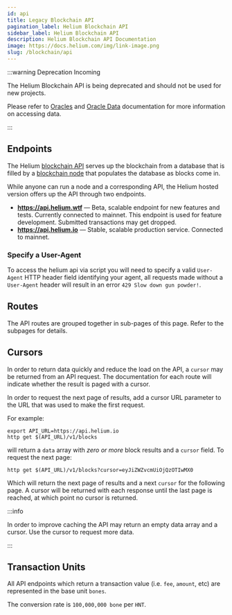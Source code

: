 ```yaml
---
id: api
title: Legacy Blockchain API
pagination_label: Helium Blockchain API
sidebar_label: Helium Blockchain API
description: Helium Blockchain API Documentation
image: https://docs.helium.com/img/link-image.png
slug: /blockchain/api
---
```



:::warning Deprecation Incoming

The Helium Blockchain API is being deprecated and should not be used for new projects.

Please refer to [Oracles](/oracles) and [Oracle Data](/oracles/oracle-data) documentation for more
information on accessing data.

:::

## Endpoints

The Helium [blockchain API](https://github.com/helium/blockchain-http) serves up the blockchain from
a database that is filled by a [blockchain node](https://github.com/helium/blockchain-etl) that
populates the database as blocks come in.

While anyone can run a node and a corresponding API, the Helium hosted version offers up the API
through two endpoints.

- **https://api.helium.wtf** — Beta, scalable endpoint for new features and tests. Currently
  connected to mainnet. This endpoint is used for feature development. Submitted transactions may
  get dropped.
- **https://api.helium.io** — Stable, scalable production service. Connected to mainnet.

### Specify a User-Agent

To access the helium api via script you will need to specify a valid `User-Agent` HTTP header field
identifying your agent, all requests made without a `User-Agent` header will result in an error
`429 Slow down gun powder!`.

## Routes

The API routes are grouped together in sub-pages of this page. Refer to the subpages for details.

## Cursors

In order to return data quickly and reduce the load on the API, a `cursor` may be returned from an
API request. The documentation for each route will indicate whether the result is paged with a
cursor.

In order to request the next page of results, add a cursor URL parameter to the URL that was used to
make the first request.

For example:

```text
export API_URL=https://api.helium.io
http get $(API_URL)/v1/blocks
```

will return a `data` array with _zero or more_ block results and a `cursor` field. To request the
next page:

```text
http get $(API_URL)/v1/blocks?cursor=eyJiZWZvcmUiOjQzOTIwMX0
```

Which will return the next page of results and a next `cursor` for the following page. A cursor will
be returned with each response until the last page is reached, at which point no cursor is returned.

:::info

In order to improve caching the API may return an empty data array and a cursor. Use the cursor to
request more data.

:::

## Transaction Units

All API endpoints which return a transaction value (i.e. `fee`, `amount`, etc) are represented in
the base unit `bones`.

The conversion rate is `100,000,000 bone` per `HNT`.
